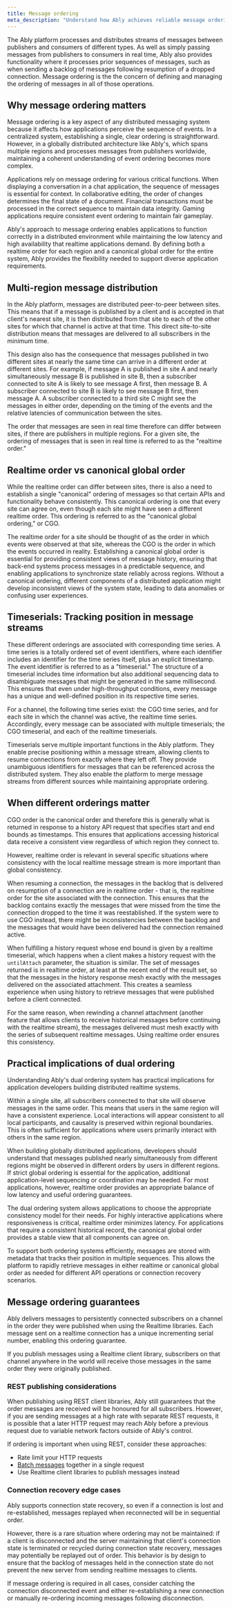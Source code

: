 ```yaml
---
title: Message ordering
meta_description: "Understand how Ably achieves reliable message ordering across its platform."
---
```


The Ably platform processes and distributes streams of messages between publishers and consumers of different types. As well as simply passing messages from publishers to consumers in real time, Ably also provides functionality where it processes prior sequences of messages, such as when sending a backlog of messages following resumption of a dropped connection. Message ordering is the the concern of defining and managing the ordering of messages in all of those operations.

## Why message ordering matters

Message ordering is a key aspect of any distributed messaging system because it affects how applications perceive the sequence of events. In a centralized system, establishing a single, clear ordering is straightforward. However, in a globally distributed architecture like Ably's, which spans multiple regions and processes messages from publishers worldwide, maintaining a coherent understanding of event ordering becomes more complex.

Applications rely on message ordering for various critical functions. When displaying a conversation in a chat application, the sequence of messages is essential for context. In collaborative editing, the order of changes determines the final state of a document. Financial transactions must be processed in the correct sequence to maintain data integrity. Gaming applications require consistent event ordering to maintain fair gameplay.

Ably's approach to message ordering enables applications to function correctly in a distributed environment while maintaining the low latency and high availability that realtime applications demand. By defining both a realtime order for each region and a canonical global order for the entire system, Ably provides the flexibility needed to support diverse application requirements.

## Multi-region message distribution

In the Ably platform, messages are distributed peer-to-peer between sites. This means that if a message is published by a client and is accepted in that client's nearest site, it is then distributed from that site to each of the other sites for which that channel is active at that time. This direct site-to-site distribution means that messages are delivered to all subscribers in the minimum time.

This design also has the consequence that messages published in two different sites at nearly the same time can arrive in a different order at different sites. For example, if message A is published in site A and nearly simultaneously message B is published in site B, then a subscriber connected to site A is likely to see message A first, then message B. A subscriber connected to site B is likely to see message B first, then message A. A subscriber connected to a third site C might see the messages in either order, depending on the timing of the events and the relative latencies of communication between the sites.

The order that messages are seen in real time therefore can differ between sites, if there are publishers in multiple regions. For a given site, the ordering of messages that is seen in real time is referred to as the "realtime order."

## Realtime order vs canonical global order

While the realtime order can differ between sites, there is also a need to establish a single "canonical" ordering of messages so that certain APIs and functionality behave consistently. This canonical ordering is one that every site can agree on, even though each site might have seen a different realtime order. This ordering is referred to as the "canonical global ordering," or CGO.

The realtime order for a site should be thought of as the order in which events were observed at that site, whereas the CGO is the order in which the events occurred in reality. Establishing a canonical global order is essential for providing consistent views of message history, ensuring that back-end systems process messages in a predictable sequence, and enabling applications to synchronize state reliably across regions. Without a canonical ordering, different components of a distributed application might develop inconsistent views of the system state, leading to data anomalies or confusing user experiences.

## Timeserials: Tracking position in message streams

These different orderings are associated with corresponding time series. A time series is a totally ordered set of event identifiers, where each identifier includes an identifier for the time series itself, plus an explicit timestamp. The event identifier is referred to as a "timeserial." The structure of a timeserial includes time information but also additional sequencing data to disambiguate messages that might be generated in the same millisecond. This ensures that even under high-throughput conditions, every message has a unique and well-defined position in its respective time series.

For a channel, the following time series exist: the CGO time series, and for each site in which the channel was active, the realtime time series. Accordingly, every message can be associated with multiple timeserials; the CGO timeserial, and each of the realtime timeserials.

Timeserials serve multiple important functions in the Ably platform. They enable precise positioning within a message stream, allowing clients to resume connections from exactly where they left off. They provide unambiguous identifiers for messages that can be referenced across the distributed system. They also enable the platform to merge message streams from different sources while maintaining appropriate ordering.

## When different orderings matter

CGO order is the canonical order and therefore this is generally what is returned in response to a history API request that specifies start and end bounds as timestamps. This ensures that applications accessing historical data receive a consistent view regardless of which region they connect to.

However, realtime order is relevant in several specific situations where consistency with the local realtime message stream is more important than global consistency.

When resuming a connection, the messages in the backlog that is delivered on resumption of a connection are in realtime order - that is, the realtime order for the site associated with the connection. This ensures that the backlog contains exactly the messages that were missed from the time the connection dropped to the time it was reestablished. If the system were to use CGO instead, there might be inconsistencies between the backlog and the messages that would have been delivered had the connection remained active.

When fulfilling a history request whose end bound is given by a realtime timeserial, which happens when a client makes a history request with the `untilAttach` parameter, the situation is similar. The set of messages returned is in realtime order, at least at the recent end of the result set, so that the messages in the history response mesh exactly with the messages delivered on the associated attachment. This creates a seamless experience when using history to retrieve messages that were published before a client connected.

For the same reason, when rewinding a channel attachment (another feature that allows clients to receive historical messages before continuing with the realtime stream), the messages delivered must mesh exactly with the series of subsequent realtime messages. Using realtime order ensures this consistency.

## Practical implications of dual ordering

Understanding Ably's dual ordering system has practical implications for application developers building distributed realtime systems.

Within a single site, all subscribers connected to that site will observe messages in the same order. This means that users in the same region will have a consistent experience. Local interactions will appear consistent to all local participants, and causality is preserved within regional boundaries. This is often sufficient for applications where users primarily interact with others in the same region.

When building globally distributed applications, developers should understand that messages published nearly simultaneously from different regions might be observed in different orders by users in different regions. If strict global ordering is essential for the application, additional application-level sequencing or coordination may be needed. For most applications, however, realtime order provides an appropriate balance of low latency and useful ordering guarantees.

The dual ordering system allows applications to choose the appropriate consistency model for their needs. For highly interactive applications where responsiveness is critical, realtime order minimizes latency. For applications that require a consistent historical record, the canonical global order provides a stable view that all components can agree on.

To support both ordering systems efficiently, messages are stored with metadata that tracks their position in multiple sequences. This allows the platform to rapidly retrieve messages in either realtime or canonical global order as needed for different API operations or connection recovery scenarios.

## Message ordering guarantees <a id="ordering-guarantees"/>

Ably delivers messages to persistently connected subscribers on a channel in the order they were published when using the Realtime libraries. Each message sent on a realtime connection has a unique incrementing serial number, enabling this ordering guarantee.

If you publish messages using a Realtime client library, subscribers on that channel anywhere in the world will receive those messages in the same order they were originally published.

### REST publishing considerations <a id="rest-considerations"/>

When publishing using REST client libraries, Ably still guarantees that the order messages are received will be honoured for all subscribers. However, if you are sending messages at a high rate with separate REST requests, it is possible that a later HTTP request may reach Ably before a previous request due to variable network factors outside of Ably's control.

If ordering is important when using REST, consider these approaches:
- Rate limit your HTTP requests
- [Batch messages](/docs/messages/batch) together in a single request
- Use Realtime client libraries to publish messages instead

### Connection recovery edge cases <a id="recovery-edge-cases"/>

Ably supports connection state recovery, so even if a connection is lost and re-established, messages replayed when reconnected will be in sequential order.

However, there is a rare situation where ordering may not be maintained: if a client is disconnected and the server maintaining that client's connection state is terminated or recycled during connection state recovery, messages may potentially be replayed out of order. This behavior is by design to ensure that the backlog of messages held in the connection state do not prevent the new server from sending realtime messages to clients.

If message ordering is required in all cases, consider catching the connection disconnected event and either re-establishing a new connection or manually re-ordering incoming messages following disconnection.
